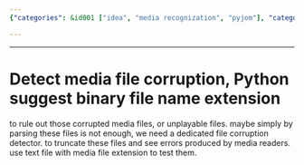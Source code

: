 ```yaml
---
{"categories": &id001 ["idea", "media recognization", "pyjom"], "category": "Python", "date": "2022-08-10 11:16:10", "description": "The article explores the use of Python to detect media file corruption. It proposes a method to identify potential corrupted files by suggesting binary file name extensions for error checking with media readers. This can be achieved by testing with a text file having a media file extension.", "tags": *id001, "title": "Python suggest binary file name extension"}

---
```


------
# Detect media file corruption, Python suggest binary file name extension
to rule out those corrupted media files, or unplayable files. maybe simply by parsing these files is not enough, we need a dedicated file corruption detector.
to truncate these files and see errors produced by media readers. use text file with media file extension to test them.
